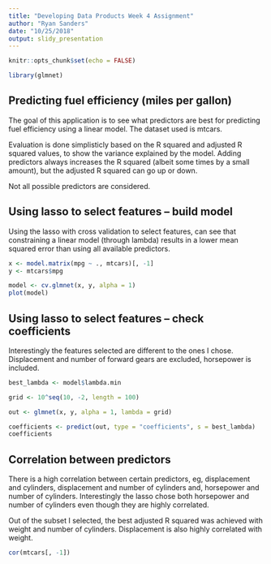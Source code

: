 ```yaml
---
title: "Developing Data Products Week 4 Assignment"
author: "Ryan Sanders"
date: "10/25/2018"
output: slidy_presentation
---
```


```r
knitr::opts_chunk$set(echo = FALSE)

library(glmnet)
```

## Predicting fuel efficiency (miles per gallon)

The goal of this application is to see what predictors are best for predicting fuel efficiency using a linear model. The dataset used is mtcars.

Evaluation is done simplisticly based on the R squared and adjusted R squared values, to show the variance explained by the model. Adding predictors always increases the R squared (albeit some times by a small amount), but the adjusted R squared can go up or down.

Not all possible predictors are considered.

## Using lasso to select features -- build model

Using the lasso with cross validation to select features, can see that constraining a linear model (through lambda) results in a lower mean squared error than using all available predictors.

```r
x <- model.matrix(mpg ~ ., mtcars)[, -1]
y <- mtcars$mpg

model <- cv.glmnet(x, y, alpha = 1)
plot(model)
```

## Using lasso to select features -- check coefficients

Interestingly the features selected are different to the ones I chose. Displacement and number of forward gears are excluded, horsepower is included.

```r
best_lambda <- model$lambda.min

grid <- 10^seq(10, -2, length = 100)

out <- glmnet(x, y, alpha = 1, lambda = grid)

coefficients <- predict(out, type = "coefficients", s = best_lambda)
coefficients
```

## Correlation between predictors

There is a high correlation between certain predictors, eg, displacement and cylinders, displacement and number of cylinders and, horsepower and number of cylinders. Interestingly the lasso chose both horsepower and number of cylinders even though they are highly correlated.

Out of the subset I selected, the best adjusted R squared was achieved with weight and number of cylinders. Displacement is also highly correlated with weight.

```r
cor(mtcars[, -1])
```